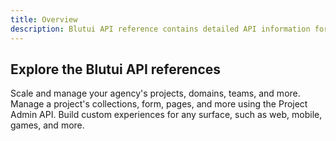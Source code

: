 ```yaml
---
title: Overview
description: Blutui API reference contains detailed API information for the Console, Admin and Site APIs
---
```


## Explore the Blutui API references

<Cards>
  <Card title="Console API" href="/api-reference/console">
    Scale and manage your agency's projects, domains, teams, and more.
  </Card>

  <Card title="Admin API" href="/api-reference/admin">
    Manage a project's collections, form, pages, and more using the Project Admin API.
  </Card>

  <Card title="Project API" href="/api-reference/project">
    Build custom experiences for any surface, such as web, mobile, games, and more.
  </Card>
</Cards>
